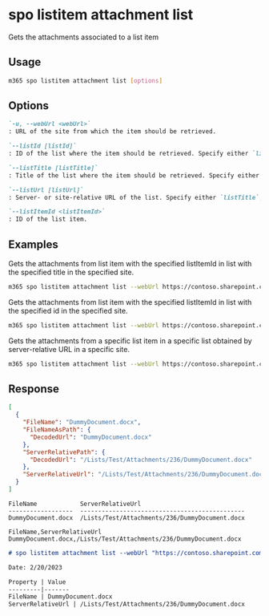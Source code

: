 
# spo listitem attachment list

Gets the attachments associated to a list item

## Usage

```sh
m365 spo listitem attachment list [options]
```

## Options

```md definition-list
`-u, --webUrl <webUrl>`
: URL of the site from which the item should be retrieved.

`--listId [listId]`
: ID of the list where the item should be retrieved. Specify either `listTitle`, `listId` or `listUrl`.

`--listTitle [listTitle]`
: Title of the list where the item should be retrieved. Specify either `listTitle`, `listId` or `listUrl`.

`--listUrl [listUrl]`
: Server- or site-relative URL of the list. Specify either `listTitle`, `listId` or `listUrl`.

`--listItemId <listItemId>`
: ID of the list item.
```

<Global />

## Examples

Gets the attachments from list item with the specified listItemId in list with the specified title in the specified site.

```sh
m365 spo listitem attachment list --webUrl https://contoso.sharepoint.com/sites/project-x --listTitle "Demo List" --listItemId 147
```

Gets the attachments from list item with the specified listItemId in list with the specified id in the specified site.

```sh
m365 spo listitem attachment list --webUrl https://contoso.sharepoint.com/sites/project-x --listId 0cd891ef-afce-4e55-b836-fce03286cccf --listItemId 147
```

Gets the attachments from a specific list item in a specific list obtained by server-relative URL in a specific site.

```sh
m365 spo listitem attachment list --webUrl https://contoso.sharepoint.com/sites/project-x --listUrl /sites/project-x/Documents --listItemId 147
```

## Response

<Tabs>
  <TabItem value="JSON">

  ```json
  [
    {
      "FileName": "DummyDocument.docx",
      "FileNameAsPath": {
        "DecodedUrl": "DummyDocument.docx"
      },
      "ServerRelativePath": {
        "DecodedUrl": "/Lists/Test/Attachments/236/DummyDocument.docx"
      },
      "ServerRelativeUrl": "/Lists/Test/Attachments/236/DummyDocument.docx"
    }
  ]
  ```

  </TabItem>
  <TabItem value="Text">

  ```text
  FileName            ServerRelativeUrl  
  ------------------  ----------------------------------------------
  DummyDocument.docx  /Lists/Test/Attachments/236/DummyDocument.docx
  ```

  </TabItem>
  <TabItem value="CSV">

  ```csv
  FileName,ServerRelativeUrl
  DummyDocument.docx,/Lists/Test/Attachments/236/DummyDocument.docx
  ```

  </TabItem>
  <TabItem value="Markdown">

  ```md
  # spo listitem attachment list --webUrl "https://contoso.sharepoint.com" --listTitle "Test" --listItemId "236"

  Date: 2/20/2023

  Property | Value
  ---------|-------
  FileName | DummyDocument.docx
  ServerRelativeUrl | /Lists/Test/Attachments/236/DummyDocument.docx
  ```

  </TabItem>
</Tabs>
